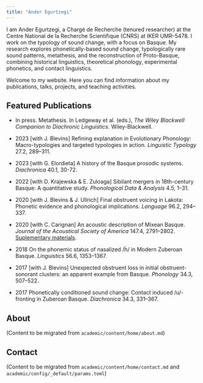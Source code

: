 ```yaml
---
title: "Ander Egurtzegi"
---
```


I am Ander Egurtzegi, a Chargé de Recherche (tenured researcher) at the Centre National de la Recherche Scientifique (CNRS) at IKER UMR-5478. I work on the typology of sound change, with a focus on Basque. My research explores phonetically-based sound change, typologically rare sound patterns, metathesis, and the reconstruction of Proto-Basque, combining historical linguistics, theoretical phonology, experimental phonetics, and contact linguistics.

Welcome to my website. Here you can find information about my publications, talks, projects, and teaching activities.

## Featured Publications

*   In press. Metathesis. In Ledgeway et al. (eds.), _The Wiley Blackwell Companion to Diachronic Linguistics_. Wiley-Blackwell. [<i class = "ai ai-open-access ai-lg"></i>](/static/files/MetathesisDiaComEgurtzegi.pdf)

*   2023 [with J. Blevins] Refining explanation in Evolutionary Phonology: Macro-typologies and targeted typologies in action. _Linguistic Typology_ 27.2, 289–311. [<i class = "ai ai-doi ai-lg"></i>](https://doi.org/10.1515/lingty-2021-0036) [<i class = "ai ai-open-access ai-lg"></i>](https://www.degruyter.com/document/doi/10.1515/lingty-2021-0036)

*   2023 [with G. Elordieta] A history of the Basque prosodic systems. _Diachronica_ 40.1, 30-72. [<i class = "ai ai-doi ai-lg"></i>](http://doi.org/10.1075/dia.20066.egu) [<i class = "ai ai-open-access ai-lg"></i>](https://www.jbe-platform.com/content/journals/10.1075/dia.20066.egu)

*   2022 [with D. Krajewska & E. Zuloaga] Sibilant mergers in 18th-century Basque: A quantitative study. _Phonological Data & Analysis_ 4.5, 1–31. [<i class = "ai ai-doi ai-lg"></i>](https://doi.org/10.3765/pda.v4art5.67) [<i class = "ai ai-open-access ai-lg"></i>](https://phondata.org/index.php/pda/article/view/67/43) [<i class = "ai ai-osf ai-lg"></i>](https://osf.io/t6a7w/)

*   2020 [with J. Blevins & J. Ullrich] Final obstruent voicing in Lakota: Phonetic evidence and phonological implications. _Language_ 96.2, 294–337. [<i class = "ai ai-doi ai-lg"></i>](https://doi.org/10.1353/lan.2020.0022) [<i class = "ai ai-open-access ai-lg"></i>](https://www.linguisticsociety.org/sites/default/files/05_96.2Blevins_reduced-ed.pdf)

*   2020 [with C. Carignan] An acoustic description of Mixean Basque. _Journal of the Acoustical Society of America_ 147.4, 2791–2802. [<i class = "ai ai-doi ai-lg"></i>](https://doi.org/10.1121/10.0000996) [<i class = "ai ai-open-access ai-lg"></i>](https://asa.scitation.org/doi/pdf/10.1121/10.0000996) [Suplementary materials<i class = "ai ai-open-access ai-lg"></i>](https://asa.scitation.org/doi/suppl/10.1121/10.0000996/suppl_file/supppub1.pdf).

*   2018 On the phonemic status of nasalized /h̃/ in Modern Zuberoan Basque. _Linguistics_ 56.6, 1353–1367. [<i class = "ai ai-doi ai-lg"></i>](https://doi.org/10.1515/ling-2018-0024) [<i class = "ai ai-open-access ai-lg"></i>](/static/files/egurtzegi_2018_linguistics.pdf)

*   2017 [with J. Blevins] Unexpected obstruent loss in initial obstruent-sonorant clusters: an apparent example from Basque. _Phonology_ 34.3, 507–522. [<i class = "ai ai-doi ai-lg"></i>](https://doi.org/10.1017/S0952675717000264) [<i class = "ai ai-open-access ai-lg"></i>](/static/files/blevins_egurtzegi2017phonology.pdf)

*   2017 Phonetically conditioned sound change: Contact induced /u/-fronting in Zuberoan Basque. _Diachronica_ 34.3, 331–367. [<i class = "ai ai-doi ai-lg"></i>](https://doi.org/10.1075/dia.34.3.02egu) [<i class = "ai ai-open-access ai-lg"></i>](/static/files/Egurtzegi-u-fronting-preprint.pdf)

## About {#about}

(Content to be migrated from `academic/content/home/about.md`)

## Contact {#contact}

(Content to be migrated from `academic/content/home/contact.md` and `academic/config/_default/params.toml`)
